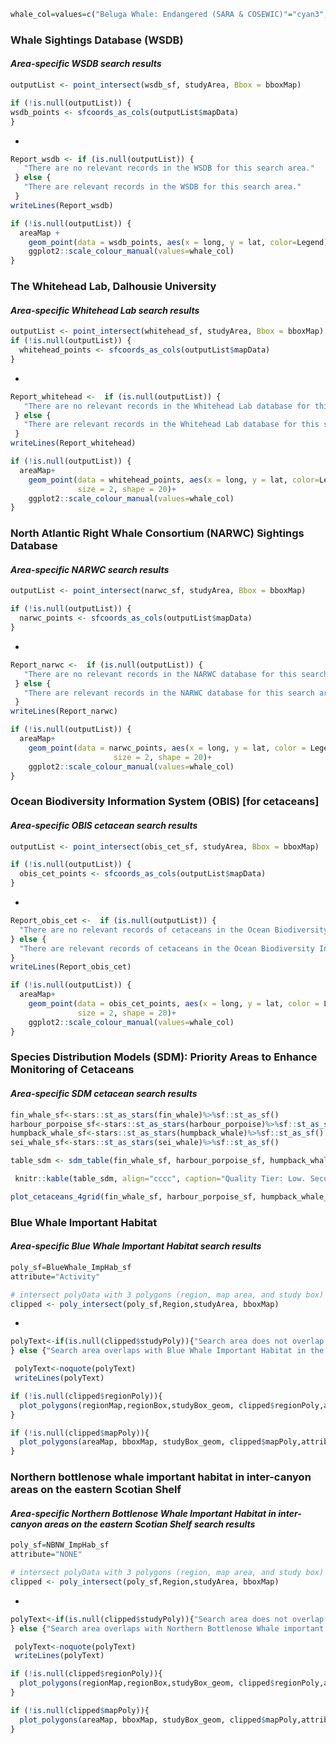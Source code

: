 
```r
whale_col=values=c("Beluga Whale: Endangered (SARA & COSEWIC)"="cyan3","Blue Whale: Endangered (SARA & COSEWIC)"="black", "Fin Whale: Special Concern (SARA & COSEWIC)"="chartreuse4", "Harbour Porpoise: Threatened (SARA) Special Concern (COSEWIC)"="red","Killer Whale: No Status (SARA) & Special Concern (COSEWIC)"="#00AFBB", "North Atlantic Right Whale: Endangered (SARA & COSEWIC)"="darkorchid4", "Northern Bottlenose Whale: Endangered (SARA & COSEWIC)"="#0827EF", "Sei Whale: No Status (SARA) & Endangered (COSEWIC)"="#EF6408",  "Sowerby's Beaked Whale: Special Concern (SARA & COSEWIC)"="#F5A4E7")
```

### **Whale Sightings Database (WSDB)**  

#### ***Area-specific WSDB search results***

```r
outputList <- point_intersect(wsdb_sf, studyArea, Bbox = bboxMap)

if (!is.null(outputList)) {
wsdb_points <- sfcoords_as_cols(outputList$mapData)
}
```
*
```r
Report_wsdb <- if (is.null(outputList)) {
   "There are no relevant records in the WSDB for this search area."
 } else {
   "There are relevant records in the WSDB for this search area."
 }
writeLines(Report_wsdb)
```

```r
if (!is.null(outputList)) {
  areaMap + 
    geom_point(data = wsdb_points, aes(x = long, y = lat, color=Legend), size = 2, shape = 20) +
    ggplot2::scale_colour_manual(values=whale_col)
}
```

### **The Whitehead Lab, Dalhousie University**
#### ***Area-specific Whitehead Lab search results***

```r
outputList <- point_intersect(whitehead_sf, studyArea, Bbox = bboxMap)
if (!is.null(outputList)) {
  whitehead_points <- sfcoords_as_cols(outputList$mapData)
}
```
*
```r
Report_whitehead <-  if (is.null(outputList)) {
   "There are no relevant records in the Whitehead Lab database for this search area."
 } else {
   "There are relevant records in the Whitehead Lab database for this search area."
 }
writeLines(Report_whitehead)
```

```r
if (!is.null(outputList)) {
  areaMap+ 
    geom_point(data = whitehead_points, aes(x = long, y = lat, color=Legend),
               size = 2, shape = 20)+ 
    ggplot2::scale_colour_manual(values=whale_col)
}
```

### **North Atlantic Right Whale Consortium (NARWC) Sightings Database**  

#### ***Area-specific NARWC search results***
```r
outputList <- point_intersect(narwc_sf, studyArea, Bbox = bboxMap)

if (!is.null(outputList)) {
  narwc_points <- sfcoords_as_cols(outputList$mapData)
}
```
*
```r
Report_narwc <-  if (is.null(outputList)) {
   "There are no relevant records in the NARWC database for this search area."
 } else {
   "There are relevant records in the NARWC database for this search area."
 }
writeLines(Report_narwc)
```
```r
if (!is.null(outputList)) {
  areaMap+ 
    geom_point(data = narwc_points, aes(x = long, y = lat, color = Legend),
                       size = 2, shape = 20)+ 
    ggplot2::scale_colour_manual(values=whale_col)
}
```

### **Ocean Biodiversity Information System (OBIS) [for cetaceans]**  

#### ***Area-specific OBIS cetacean search results***

```r
outputList <- point_intersect(obis_cet_sf, studyArea, Bbox = bboxMap)

if (!is.null(outputList)) {
  obis_cet_points <- sfcoords_as_cols(outputList$mapData)
}
```
*
```r
Report_obis_cet <-  if (is.null(outputList)) {
  "There are no relevant records of cetaceans in the Ocean Biodiversity Information System (OBIS) for this search area."
} else {
  "There are relevant records of cetaceans in the Ocean Biodiversity Information System (OBIS) for this search area."
}
writeLines(Report_obis_cet)
```

```r
if (!is.null(outputList)) {
  areaMap+ 
    geom_point(data = obis_cet_points, aes(x = long, y = lat, color = Legend),
               size = 2, shape = 20)+
    ggplot2::scale_colour_manual(values=whale_col)
}
```

### **Species Distribution Models (SDM): Priority Areas to Enhance Monitoring of Cetaceans**  

#### ***Area-specific SDM cetacean search results***
```r
fin_whale_sf<-stars::st_as_stars(fin_whale)%>%sf::st_as_sf()
harbour_porpoise_sf<-stars::st_as_stars(harbour_porpoise)%>%sf::st_as_sf()
humpback_whale_sf<-stars::st_as_stars(humpback_whale)%>%sf::st_as_sf()
sei_whale_sf<-stars::st_as_stars(sei_whale)%>%sf::st_as_sf()

table_sdm <- sdm_table(fin_whale_sf, harbour_porpoise_sf, humpback_whale_sf, sei_whale_sf, studyArea)
```
```r
 knitr::kable(table_sdm, align="cccc", caption="Quality Tier: Low. Security level: none. Results showing if the search area overlap with predicted Priority Areas to Enhance Monitoring of several species of cetaceans (Fin Whale, Harbour Porpoise, Humpback Whale and Sei Whale). TRUE = polygon does overlap with priority area; FALSE = polygon does NOT overlap with priority area.", booktabs = T, escape = F, linesep="") %>% kable_styling(bootstrap_options = "striped", full_width = T, position = "left")
```

```r
plot_cetaceans_4grid(fin_whale_sf, harbour_porpoise_sf, humpback_whale_sf, sei_whale_sf, studyArea, land10m_sf, 200, bounds_sf)
```

### **Blue Whale Important Habitat**  
#### ***Area-specific Blue Whale Important Habitat search results***
```r
poly_sf=BlueWhale_ImpHab_sf
attribute="Activity"

# intersect polyData with 3 polygons (region, map area, and study box)
clipped <- poly_intersect(poly_sf,Region,studyArea, bboxMap)
```
*
```r
polyText<-if(is.null(clipped$studyPoly)){"Search area does not overlap with Blue Whale Important Habitat in the Western North Atlantic."
} else {"Search area overlaps with Blue Whale Important Habitat in the Western North Atlantic."}

 polyText<-noquote(polyText)
 writeLines(polyText)
```

```r
if (!is.null(clipped$regionPoly)){
  plot_polygons(regionMap,regionBox,studyBox_geom, clipped$regionPoly,attribute) 
}  
```

```r
if (!is.null(clipped$mapPoly)){
  plot_polygons(areaMap, bboxMap, studyBox_geom, clipped$mapPoly,attribute) 
} 
```


### **Northern bottlenose whale important habitat in inter-canyon areas on the eastern Scotian Shelf**  
#### ***Area-specific Northern Bottlenose Whale Important Habitat in inter-canyon areas on the eastern Scotian Shelf search results*** 
```r
poly_sf=NBNW_ImpHab_sf
attribute="NONE"

# intersect polyData with 3 polygons (region, map area, and study box)
clipped <- poly_intersect(poly_sf,Region,studyArea, bboxMap)
```
*
```r
polyText<-if(is.null(clipped$studyPoly)){"Search area does not overlap with Northern Bottlenose Whale important habitat in inter-canyon areas on the eastern Scotian Shelf."
} else {"Search area overlaps with Northern Bottlenose Whale important habitat in inter-canyon areas on the eastern Scotian Shelf."}

 polyText<-noquote(polyText)
 writeLines(polyText)
```

```r
if (!is.null(clipped$regionPoly)){
  plot_polygons(regionMap,regionBox,studyBox_geom, clipped$regionPoly,attribute) 
} 
```

```r
if (!is.null(clipped$mapPoly)){
  plot_polygons(areaMap, bboxMap, studyBox_geom, clipped$mapPoly,attribute) 
} 
```